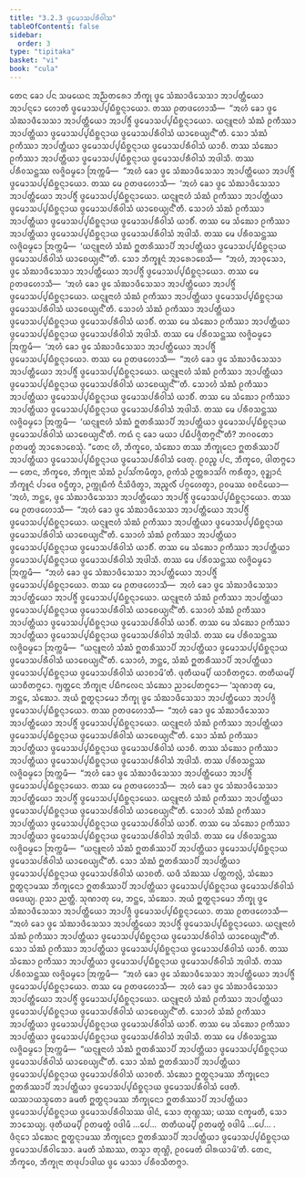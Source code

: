 ```yaml
---
title: "3.2.3 ᨴ᩠ᩅᩮᨾᩣᩈᨸᩁᩥᩅᩤᩈ"
tableOfContents: false
sidebar:
  order: 3
type: "tipitaka"
basket: "vi"
book: "cula"
---
```



<DynamicBreadcrumb />

<Division number="138" book="cula">

<Paragraph number="627" book="cula">
ᨲᩮᨶ ᨡᩮᩣ ᨸᨶ ᩈᨾᨿᩮᨶ ᩋᨬ᩠ᨬᨲᩁᩮᩣ ᨽᩥᨠ᩠ᨡᩩ ᨴ᩠ᩅᩮ ᩈᩴᨥᩣᨴᩥᩈᩮᩈᩣ ᩋᩣᨸᨲ᩠ᨲᩥᨿᩮᩣ ᩋᩣᨸᨶ᩠ᨶᩮᩣ ᩉᩮᩣᨲᩥ ᨴ᩠ᩅᩮᨾᩣᩈᨸ᩠ᨸᨭᩥᨧ᩠ᨨᨶ᩠ᨶᩣᨿᩮᩣ. ᨲᩔ ᩑᨲᨴᩉᩮᩣᩈᩥ—  “ᩋᩉᩴ ᨡᩮᩣ ᨴ᩠ᩅᩮ ᩈᩴᨥᩣᨴᩥᩈᩮᩈᩣ ᩋᩣᨸᨲ᩠ᨲᩥᨿᩮᩣ ᩋᩣᨸᨩ᩠ᨩᩥᩴ ᨴ᩠ᩅᩮᨾᩣᩈᨸ᩠ᨸᨭᩥᨧ᩠ᨨᨶ᩠ᨶᩣᨿᩮᩣ. ᨿᨶ᩠ᨶᩪᨶᩣᩉᩴ ᩈᩴᨥᩴ ᩑᨠᩥᩔᩣ ᩋᩣᨸᨲ᩠ᨲᩥᨿᩣ ᨴ᩠ᩅᩮᨾᩣᩈᨸ᩠ᨸᨭᩥᨧ᩠ᨨᨶ᩠ᨶᩣᨿ ᨴ᩠ᩅᩮᨾᩣᩈᨸᩁᩥᩅᩤᩈᩴ ᨿᩣᨧᩮᨿ᩠ᨿᨶ᩺”ᨲᩥ. ᩈᩮᩣ ᩈᩴᨥᩴ ᩑᨠᩥᩔᩣ ᩋᩣᨸᨲ᩠ᨲᩥᨿᩣ ᨴ᩠ᩅᩮᨾᩣᩈᨸ᩠ᨸᨭᩥᨧ᩠ᨨᨶ᩠ᨶᩣᨿ ᨴ᩠ᩅᩮᨾᩣᩈᨸᩁᩥᩅᩤᩈᩴ ᨿᩣᨧᩥ. ᨲᩔ ᩈᩴᨥᩮᩣ ᩑᨠᩥᩔᩣ ᩋᩣᨸᨲ᩠ᨲᩥᨿᩣ ᨴ᩠ᩅᩮᨾᩣᩈᨸ᩠ᨸᨭᩥᨧ᩠ᨨᨶ᩠ᨶᩣᨿ ᨴ᩠ᩅᩮᨾᩣᩈᨸᩁᩥᩅᩤᩈᩴ ᩋᨴᩤᩈᩥ. ᨲᩔ ᨸᩁᩥᩅᩈᨶ᩠ᨲᩔ ᩃᨩ᩠ᨩᩦᨵᨾ᩠ᨾᩮᩣ ᩒᨠ᩠ᨠᨾᩥ—  “ᩋᩉᩴ ᨡᩮᩣ ᨴ᩠ᩅᩮ ᩈᩴᨥᩣᨴᩥᩈᩮᩈᩣ ᩋᩣᨸᨲ᩠ᨲᩥᨿᩮᩣ ᩋᩣᨸᨩ᩠ᨩᩥᩴ ᨴ᩠ᩅᩮᨾᩣᩈᨸ᩠ᨸᨭᩥᨧ᩠ᨨᨶ᩠ᨶᩣᨿᩮᩣ. ᨲᩔ ᨾᩮ ᩑᨲᨴᩉᩮᩣᩈᩥ—  ‘ᩋᩉᩴ ᨡᩮᩣ ᨴ᩠ᩅᩮ ᩈᩴᨥᩣᨴᩥᩈᩮᩈᩣ ᩋᩣᨸᨲ᩠ᨲᩥᨿᩮᩣ ᩋᩣᨸᨩ᩠ᨩᩥᩴ ᨴ᩠ᩅᩮᨾᩣᩈᨸ᩠ᨸᨭᩥᨧ᩠ᨨᨶ᩠ᨶᩣᨿᩮᩣ. ᨿᨶ᩠ᨶᩪᨶᩣᩉᩴ ᩈᩴᨥᩴ ᩑᨠᩥᩔᩣ ᩋᩣᨸᨲ᩠ᨲᩥᨿᩣ ᨴ᩠ᩅᩮᨾᩣᩈᨸ᩠ᨸᨭᩥᨧ᩠ᨨᨶ᩠ᨶᩣᨿ ᨴ᩠ᩅᩮᨾᩣᩈᨸᩁᩥᩅᩤᩈᩴ ᨿᩣᨧᩮᨿ᩠ᨿᨶ᩺’ᨲᩥ. ᩈᩮᩣᩉᩴ ᩈᩴᨥᩴ ᩑᨠᩥᩔᩣ ᩋᩣᨸᨲ᩠ᨲᩥᨿᩣ ᨴ᩠ᩅᩮᨾᩣᩈᨸ᩠ᨸᨭᩥᨧ᩠ᨨᨶ᩠ᨶᩣᨿ ᨴ᩠ᩅᩮᨾᩣᩈᨸᩁᩥᩅᩤᩈᩴ ᨿᩣᨧᩥᩴ. ᨲᩔ ᨾᩮ ᩈᩴᨥᩮᩣ ᩑᨠᩥᩔᩣ ᩋᩣᨸᨲ᩠ᨲᩥᨿᩣ ᨴ᩠ᩅᩮᨾᩣᩈᨸ᩠ᨸᨭᩥᨧ᩠ᨨᨶ᩠ᨶᩣᨿ ᨴ᩠ᩅᩮᨾᩣᩈᨸᩁᩥᩅᩤᩈᩴ ᩋᨴᩤᩈᩥ. ᨲᩔ ᨾᩮ ᨸᩁᩥᩅᩈᨶ᩠ᨲᩔ ᩃᨩ᩠ᨩᩦᨵᨾ᩠ᨾᩮᩣ ᩒᨠ᩠ᨠᨾᩥ—  ‘ᨿᨶ᩠ᨶᩪᨶᩣᩉᩴ ᩈᩴᨥᩴ ᩍᨲᩁᩥᩔᩣᨸᩥ ᩋᩣᨸᨲ᩠ᨲᩥᨿᩣ ᨴ᩠ᩅᩮᨾᩣᩈᨸ᩠ᨸᨭᩥᨧ᩠ᨨᨶ᩠ᨶᩣᨿ ᨴ᩠ᩅᩮᨾᩣᩈᨸᩁᩥᩅᩤᩈᩴ ᨿᩣᨧᩮᨿ᩠ᨿᨶ᩺’”ᨲᩥ.
</Paragraph>

<Paragraph number="628" book="cula">
ᩈᩮᩣ ᨽᩥᨠ᩠ᨡᩪᨶᩴ ᩋᩣᩁᩮᩣᨧᩮᩈᩥ—  “ᩋᩉᩴ, ᩋᩣᩅᩩᩈᩮᩣ, ᨴ᩠ᩅᩮ ᩈᩴᨥᩣᨴᩥᩈᩮᩈᩣ ᩋᩣᨸᨲ᩠ᨲᩥᨿᩮᩣ ᩋᩣᨸᨩ᩠ᨩᩥᩴ ᨴ᩠ᩅᩮᨾᩣᩈᨸ᩠ᨸᨭᩥᨧ᩠ᨨᨶ᩠ᨶᩣᨿᩮᩣ. ᨲᩔ ᨾᩮ ᩑᨲᨴᩉᩮᩣᩈᩥ—  ‘ᩋᩉᩴ ᨡᩮᩣ ᨴ᩠ᩅᩮ ᩈᩴᨥᩣᨴᩥᩈᩮᩈᩣ ᩋᩣᨸᨲ᩠ᨲᩥᨿᩮᩣ ᩋᩣᨸᨩ᩠ᨩᩥᩴ ᨴ᩠ᩅᩮᨾᩣᩈᨸ᩠ᨸᨭᩥᨧ᩠ᨨᨶ᩠ᨶᩣᨿᩮᩣ. ᨿᨶ᩠ᨶᩪᨶᩣᩉᩴ ᩈᩴᨥᩴ ᩑᨠᩥᩔᩣ ᩋᩣᨸᨲ᩠ᨲᩥᨿᩣ ᨴ᩠ᩅᩮᨾᩣᩈᨸ᩠ᨸᨭᩥᨧ᩠ᨨᨶ᩠ᨶᩣᨿ ᨴ᩠ᩅᩮᨾᩣᩈᨸᩁᩥᩅᩤᩈᩴ ᨿᩣᨧᩮᨿ᩠ᨿᨶ᩺’ᨲᩥ. ᩈᩮᩣᩉᩴ ᩈᩴᨥᩴ ᩑᨠᩥᩔᩣ ᩋᩣᨸᨲ᩠ᨲᩥᨿᩣ ᨴ᩠ᩅᩮᨾᩣᩈᨸ᩠ᨸᨭᩥᨧ᩠ᨨᨶ᩠ᨶᩣᨿ ᨴ᩠ᩅᩮᨾᩣᩈᨸᩁᩥᩅᩤᩈᩴ ᨿᩣᨧᩥᩴ. ᨲᩔ ᨾᩮ ᩈᩴᨥᩮᩣ ᩑᨠᩥᩔᩣ ᩋᩣᨸᨲ᩠ᨲᩥᨿᩣ ᨴ᩠ᩅᩮᨾᩣᩈᨸ᩠ᨸᨭᩥᨧ᩠ᨨᨶ᩠ᨶᩣᨿ ᨴ᩠ᩅᩮᨾᩣᩈᨸᩁᩥᩅᩤᩈᩴ ᩋᨴᩤᩈᩥ. ᨲᩔ ᨾᩮ ᨸᩁᩥᩅᩈᨶ᩠ᨲᩔ ᩃᨩ᩠ᨩᩦᨵᨾ᩠ᨾᩮᩣ ᩒᨠ᩠ᨠᨾᩥ—  ‘ᩋᩉᩴ ᨡᩮᩣ ᨴ᩠ᩅᩮ ᩈᩴᨥᩣᨴᩥᩈᩮᩈᩣ ᩋᩣᨸᨲ᩠ᨲᩥᨿᩮᩣ ᩋᩣᨸᨩ᩠ᨩᩥᩴ ᨴ᩠ᩅᩮᨾᩣᩈᨸ᩠ᨸᨭᩥᨧ᩠ᨨᨶ᩠ᨶᩣᨿᩮᩣ. ᨲᩔ ᨾᩮ ᩑᨲᨴᩉᩮᩣᩈᩥ—  “ᩋᩉᩴ ᨡᩮᩣ ᨴ᩠ᩅᩮ ᩈᩴᨥᩣᨴᩥᩈᩮᩈᩣ ᩋᩣᨸᨲ᩠ᨲᩥᨿᩮᩣ ᩋᩣᨸᨩ᩠ᨩᩥᩴ ᨴ᩠ᩅᩮᨾᩣᩈᨸ᩠ᨸᨭᩥᨧ᩠ᨨᨶ᩠ᨶᩣᨿᩮᩣ. ᨿᨶ᩠ᨶᩪᨶᩣᩉᩴ ᩈᩴᨥᩴ ᩑᨠᩥᩔᩣ ᩋᩣᨸᨲ᩠ᨲᩥᨿᩣ ᨴ᩠ᩅᩮᨾᩣᩈᨸ᩠ᨸᨭᩥᨧ᩠ᨨᨶ᩠ᨶᩣᨿ ᨴ᩠ᩅᩮᨾᩣᩈᨸᩁᩥᩅᩤᩈᩴ ᨿᩣᨧᩮᨿ᩠ᨿᨶ᩺”’ᨲᩥ. ᩈᩮᩣᩉᩴ ᩈᩴᨥᩴ ᩑᨠᩥᩔᩣ ᩋᩣᨸᨲ᩠ᨲᩥᨿᩣ ᨴ᩠ᩅᩮᨾᩣᩈᨸ᩠ᨸᨭᩥᨧ᩠ᨨᨶ᩠ᨶᩣᨿ ᨴ᩠ᩅᩮᨾᩣᩈᨸᩁᩥᩅᩤᩈᩴ ᨿᩣᨧᩥᩴ. ᨲᩔ ᨾᩮ ᩈᩴᨥᩮᩣ ᩑᨠᩥᩔᩣ ᩋᩣᨸᨲ᩠ᨲᩥᨿᩣ ᨴ᩠ᩅᩮᨾᩣᩈᨸ᩠ᨸᨭᩥᨧ᩠ᨨᨶ᩠ᨶᩣᨿ ᨴ᩠ᩅᩮᨾᩣᩈᨸᩁᩥᩅᩤᩈᩴ ᩋᨴᩤᩈᩥ. ᨲᩔ ᨾᩮ ᨸᩁᩥᩅᩈᨶ᩠ᨲᩔ ᩃᨩ᩠ᨩᩦᨵᨾ᩠ᨾᩮᩣ ᩒᨠ᩠ᨠᨾᩥ—  ‘ᨿᨶ᩠ᨶᩪᨶᩣᩉᩴ ᩈᩴᨥᩴ ᩍᨲᩁᩥᩔᩣᨸᩥ ᩋᩣᨸᨲ᩠ᨲᩥᨿᩣ ᨴ᩠ᩅᩮᨾᩣᩈᨸ᩠ᨸᨭᩥᨧ᩠ᨨᨶ᩠ᨶᩣᨿ ᨴ᩠ᩅᩮᨾᩣᩈᨸᩁᩥᩅᩤᩈᩴ ᨿᩣᨧᩮᨿ᩠ᨿᨶ᩺’ᨲᩥ. ᨠᨳᩴ ᨶᩩ ᨡᩮᩣ ᨾᨿᩣ ᨸᨭᩥᨸᨩ᩠ᨩᩥᨲᨻ᩠ᨻᨶ᩺”ᨲᩥ? ᨽᨣᩅᨲᩮᩣ ᩑᨲᨾᨲ᩠ᨳᩴ ᩋᩣᩁᩮᩣᨧᩮᩈᩩᩴ. “ᨲᩮᨶ ᩉᩥ, ᨽᩥᨠ᩠ᨡᩅᩮ, ᩈᩴᨥᩮᩣ ᨲᩔ ᨽᩥᨠ᩠ᨡᩩᨶᩮᩣ ᩍᨲᩁᩥᩔᩣᨸᩥ ᩋᩣᨸᨲ᩠ᨲᩥᨿᩣ ᨴ᩠ᩅᩮᨾᩣᩈᨸ᩠ᨸᨭᩥᨧ᩠ᨨᨶ᩠ᨶᩣᨿ ᨴ᩠ᩅᩮᨾᩣᩈᨸᩁᩥᩅᩤᩈᩴ ᨴᩮᨲᩩ. ᩑᩅᨬ᩠ᨧ ᨸᨶ, ᨽᩥᨠ᩠ᨡᩅᩮ, ᨴᩤᨲᨻ᩠ᨻᩮᩣ—
</Paragraph>

<Paragraph number="629" book="cula">
ᨲᩮᨶ, ᨽᩥᨠ᩠ᨡᩅᩮ, ᨽᩥᨠ᩠ᨡᩩᨶᩣ ᩈᩴᨥᩴ ᩏᨸᩈᩘᨠᨾᩥᨲ᩠ᩅᩣ, ᩑᨠᩴᩈᩴ ᩏᨲ᩠ᨲᩁᩣᩈᩘᨣᩴ ᨠᩁᩥᨲ᩠ᩅᩣ, ᩅᩩᨯ᩠ᨰᩣᨶᩴ ᨽᩥᨠ᩠ᨡᩪᨶᩴ ᨸᩣᨴᩮ ᩅᨶ᩠ᨴᩥᨲ᩠ᩅᩣ, ᩏᨠ᩠ᨠᩩᨭᩥᨠᩴ ᨶᩥᩈᩦᨴᩥᨲ᩠ᩅᩣ, ᩋᨬ᩠ᨩᩃᩥᩴ ᨸᨣ᩠ᨣᩉᩮᨲ᩠ᩅᩣ, ᩑᩅᨾᩔ ᩅᨧᨶᩦᨿᩮᩣ—  ‘ᩋᩉᩴ, ᨽᨶ᩠ᨲᩮ, ᨴ᩠ᩅᩮ ᩈᩴᨥᩣᨴᩥᩈᩮᩈᩣ ᩋᩣᨸᨲ᩠ᨲᩥᨿᩮᩣ ᩋᩣᨸᨩ᩠ᨩᩥᩴ ᨴ᩠ᩅᩮᨾᩣᩈᨸ᩠ᨸᨭᩥᨧ᩠ᨨᨶ᩠ᨶᩣᨿᩮᩣ. ᨲᩔ ᨾᩮ ᩑᨲᨴᩉᩮᩣᩈᩥ—  “ᩋᩉᩴ ᨡᩮᩣ ᨴ᩠ᩅᩮ ᩈᩴᨥᩣᨴᩥᩈᩮᩈᩣ ᩋᩣᨸᨲ᩠ᨲᩥᨿᩮᩣ ᩋᩣᨸᨩ᩠ᨩᩥᩴ ᨴ᩠ᩅᩮᨾᩣᩈᨸ᩠ᨸᨭᩥᨧ᩠ᨨᨶ᩠ᨶᩣᨿᩮᩣ. ᨿᨶ᩠ᨶᩪᨶᩣᩉᩴ ᩈᩴᨥᩴ ᩑᨠᩥᩔᩣ ᩋᩣᨸᨲ᩠ᨲᩥᨿᩣ ᨴ᩠ᩅᩮᨾᩣᩈᨸ᩠ᨸᨭᩥᨧ᩠ᨨᨶ᩠ᨶᩣᨿ ᨴ᩠ᩅᩮᨾᩣᩈᨸᩁᩥᩅᩤᩈᩴ ᨿᩣᨧᩮᨿ᩠ᨿᨶ᩺”ᨲᩥ. ᩈᩮᩣᩉᩴ ᩈᩴᨥᩴ ᩑᨠᩥᩔᩣ ᩋᩣᨸᨲ᩠ᨲᩥᨿᩣ ᨴ᩠ᩅᩮᨾᩣᩈᨸ᩠ᨸᨭᩥᨧ᩠ᨨᨶ᩠ᨶᩣᨿ ᨴ᩠ᩅᩮᨾᩣᩈᨸᩁᩥᩅᩤᩈᩴ ᨿᩣᨧᩥᩴ. ᨲᩔ ᨾᩮ ᩈᩴᨥᩮᩣ ᩑᨠᩥᩔᩣ ᩋᩣᨸᨲ᩠ᨲᩥᨿᩣ ᨴ᩠ᩅᩮᨾᩣᩈᨸ᩠ᨸᨭᩥᨧ᩠ᨨᨶ᩠ᨶᩣᨿ ᨴ᩠ᩅᩮᨾᩣᩈᨸᩁᩥᩅᩤᩈᩴ ᩋᨴᩤᩈᩥ. ᨲᩔ ᨾᩮ ᨸᩁᩥᩅᩈᨶ᩠ᨲᩔ ᩃᨩ᩠ᨩᩦᨵᨾ᩠ᨾᩮᩣ ᩒᨠ᩠ᨠᨾᩥ—  “ᩋᩉᩴ ᨡᩮᩣ ᨴ᩠ᩅᩮ ᩈᩴᨥᩣᨴᩥᩈᩮᩈᩣ ᩋᩣᨸᨲ᩠ᨲᩥᨿᩮᩣ ᩋᩣᨸᨩ᩠ᨩᩥᩴ ᨴ᩠ᩅᩮᨾᩣᩈᨸ᩠ᨸᨭᩥᨧ᩠ᨨᨶ᩠ᨶᩣᨿᩮᩣ. ᨲᩔ ᨾᩮ ᩑᨲᨴᩉᩮᩣᩈᩥ—  ᩋᩉᩴ ᨡᩮᩣ ᨴ᩠ᩅᩮ ᩈᩴᨥᩣᨴᩥᩈᩮᩈᩣ ᩋᩣᨸᨲ᩠ᨲᩥᨿᩮᩣ ᩋᩣᨸᨩ᩠ᨩᩥᩴ ᨴ᩠ᩅᩮᨾᩣᩈᨸ᩠ᨸᨭᩥᨧ᩠ᨨᨶ᩠ᨶᩣᨿᩮᩣ. ᨿᨶ᩠ᨶᩪᨶᩣᩉᩴ ᩈᩴᨥᩴ ᩑᨠᩥᩔᩣ ᩋᩣᨸᨲ᩠ᨲᩥᨿᩣ ᨴ᩠ᩅᩮᨾᩣᩈᨸ᩠ᨸᨭᩥᨧ᩠ᨨᨶ᩠ᨶᩣᨿ ᨴ᩠ᩅᩮᨾᩣᩈᨸᩁᩥᩅᩤᩈᩴ ᨿᩣᨧᩮᨿ᩠ᨿᨶ᩺”ᨲᩥ. ᩈᩮᩣᩉᩴ ᩈᩴᨥᩴ ᩑᨠᩥᩔᩣ ᩋᩣᨸᨲ᩠ᨲᩥᨿᩣ ᨴ᩠ᩅᩮᨾᩣᩈᨸ᩠ᨸᨭᩥᨧ᩠ᨨᨶ᩠ᨶᩣᨿ ᨴ᩠ᩅᩮᨾᩣᩈᨸᩁᩥᩅᩤᩈᩴ ᨿᩣᨧᩥᩴ. ᨲᩔ ᨾᩮ ᩈᩴᨥᩮᩣ ᩑᨠᩥᩔᩣ ᩋᩣᨸᨲ᩠ᨲᩥᨿᩣ ᨴ᩠ᩅᩮᨾᩣᩈᨸ᩠ᨸᨭᩥᨧ᩠ᨨᨶ᩠ᨶᩣᨿ ᨴ᩠ᩅᩮᨾᩣᩈᨸᩁᩥᩅᩤᩈᩴ ᩋᨴᩤᩈᩥ. ᨲᩔ ᨾᩮ ᨸᩁᩥᩅᩈᨶ᩠ᨲᩔ ᩃᨩ᩠ᨩᩦᨵᨾ᩠ᨾᩮᩣ ᩒᨠ᩠ᨠᨾᩥ—  “ᨿᨶ᩠ᨶᩪᨶᩣᩉᩴ ᩈᩴᨥᩴ ᩍᨲᩁᩥᩔᩣᨸᩥ ᩋᩣᨸᨲ᩠ᨲᩥᨿᩣ ᨴ᩠ᩅᩮᨾᩣᩈᨸ᩠ᨸᨭᩥᨧ᩠ᨨᨶ᩠ᨶᩣᨿ ᨴ᩠ᩅᩮᨾᩣᩈᨸᩁᩥᩅᩤᩈᩴ ᨿᩣᨧᩮᨿ᩠ᨿᨶ᩺”ᨲᩥ. ᩈᩮᩣᩉᩴ, ᨽᨶ᩠ᨲᩮ, ᩈᩴᨥᩴ ᩍᨲᩁᩥᩔᩣᨸᩥ ᩋᩣᨸᨲ᩠ᨲᩥᨿᩣ ᨴ᩠ᩅᩮᨾᩣᩈᨸ᩠ᨸᨭᩥᨧ᩠ᨨᨶ᩠ᨶᩣᨿ ᨴ᩠ᩅᩮᨾᩣᩈᨸᩁᩥᩅᩤᩈᩴ ᨿᩣᨧᩣᨾᩦ’ᨲᩥ.
</Paragraph>

<Paragraph number="630" book="cula">
ᨴᩩᨲᩥᨿᨾ᩠ᨸᩥ ᨿᩣᨧᩥᨲᨻ᩠ᨻᩮᩣ. ᨲᨲᩥᨿᨾ᩠ᨸᩥ ᨿᩣᨧᩥᨲᨻ᩠ᨻᩮᩣ. ᨻ᩠ᨿᨲ᩠ᨲᩮᨶ ᨽᩥᨠ᩠ᨡᩩᨶᩣ ᨸᨭᩥᨻᩃᩮᨶ ᩈᩴᨥᩮᩣ ᨬᩣᨸᩮᨲᨻ᩠ᨻᩮᩣ—
</Paragraph>

</Division>
<Division number="139" book="cula">

<Paragraph number="631" book="cula">
‘ᩈᩩᨱᩣᨲᩩ ᨾᩮ, ᨽᨶ᩠ᨲᩮ, ᩈᩴᨥᩮᩣ. ᩋᨿᩴ ᩍᨲ᩠ᨳᨶ᩠ᨶᩣᨾᩮᩣ ᨽᩥᨠ᩠ᨡᩩ ᨴ᩠ᩅᩮ ᩈᩴᨥᩣᨴᩥᩈᩮᩈᩣ ᩋᩣᨸᨲ᩠ᨲᩥᨿᩮᩣ ᩋᩣᨸᨩ᩠ᨩᩥ ᨴ᩠ᩅᩮᨾᩣᩈᨸ᩠ᨸᨭᩥᨧ᩠ᨨᨶ᩠ᨶᩣᨿᩮᩣ. ᨲᩔ ᩑᨲᨴᩉᩮᩣᩈᩥ—  “ᩋᩉᩴ ᨡᩮᩣ ᨴ᩠ᩅᩮ ᩈᩴᨥᩣᨴᩥᩈᩮᩈᩣ ᩋᩣᨸᨲ᩠ᨲᩥᨿᩮᩣ ᩋᩣᨸᨩ᩠ᨩᩥᩴ ᨴ᩠ᩅᩮᨾᩣᩈᨸ᩠ᨸᨭᩥᨧ᩠ᨨᨶ᩠ᨶᩣᨿᩮᩣ. ᨿᨶ᩠ᨶᩪᨶᩣᩉᩴ ᩈᩴᨥᩴ ᩑᨠᩥᩔᩣ ᩋᩣᨸᨲ᩠ᨲᩥᨿᩣ ᨴ᩠ᩅᩮᨾᩣᩈᨸ᩠ᨸᨭᩥᨧ᩠ᨨᨶ᩠ᨶᩣᨿ ᨴ᩠ᩅᩮᨾᩣᩈᨸᩁᩥᩅᩤᩈᩴ ᨿᩣᨧᩮᨿ᩠ᨿᨶ᩺”ᨲᩥ. ᩈᩮᩣ ᩈᩴᨥᩴ ᩑᨠᩥᩔᩣ ᩋᩣᨸᨲ᩠ᨲᩥᨿᩣ ᨴ᩠ᩅᩮᨾᩣᩈᨸ᩠ᨸᨭᩥᨧ᩠ᨨᨶ᩠ᨶᩣᨿ ᨴ᩠ᩅᩮᨾᩣᩈᨸᩁᩥᩅᩤᩈᩴ ᨿᩣᨧᩥ. ᨲᩔ ᩈᩴᨥᩮᩣ ᩑᨠᩥᩔᩣ ᩋᩣᨸᨲ᩠ᨲᩥᨿᩣ ᨴ᩠ᩅᩮᨾᩣᩈᨸ᩠ᨸᨭᩥᨧ᩠ᨨᨶ᩠ᨶᩣᨿ ᨴ᩠ᩅᩮᨾᩣᩈᨸᩁᩥᩅᩤᩈᩴ ᩋᨴᩤᩈᩥ. ᨲᩔ ᨸᩁᩥᩅᩈᨶ᩠ᨲᩔ ᩃᨩ᩠ᨩᩦᨵᨾ᩠ᨾᩮᩣ ᩒᨠ᩠ᨠᨾᩥ—  “ᩋᩉᩴ ᨡᩮᩣ ᨴ᩠ᩅᩮ ᩈᩴᨥᩣᨴᩥᩈᩮᩈᩣ ᩋᩣᨸᨲ᩠ᨲᩥᨿᩮᩣ ᩋᩣᨸᨩ᩠ᨩᩥᩴ ᨴ᩠ᩅᩮᨾᩣᩈᨸ᩠ᨸᨭᩥᨧ᩠ᨨᨶ᩠ᨶᩣᨿᩮᩣ. ᨲᩔ ᨾᩮ ᩑᨲᨴᩉᩮᩣᩈᩥ—  ᩋᩉᩴ ᨡᩮᩣ ᨴ᩠ᩅᩮ ᩈᩴᨥᩣᨴᩥᩈᩮᩈᩣ ᩋᩣᨸᨲ᩠ᨲᩥᨿᩮᩣ ᩋᩣᨸᨩ᩠ᨩᩥᩴ ᨴ᩠ᩅᩮᨾᩣᩈᨸ᩠ᨸᨭᩥᨧ᩠ᨨᨶ᩠ᨶᩣᨿᩮᩣ. ᨿᨶ᩠ᨶᩪᨶᩣᩉᩴ ᩈᩴᨥᩴ ᩑᨠᩥᩔᩣ ᩋᩣᨸᨲ᩠ᨲᩥᨿᩣ ᨴ᩠ᩅᩮᨾᩣᩈᨸ᩠ᨸᨭᩥᨧ᩠ᨨᨶ᩠ᨶᩣᨿ ᨴ᩠ᩅᩮᨾᩣᩈᨸᩁᩥᩅᩤᩈᩴ ᨿᩣᨧᩮᨿ᩠ᨿᨶ᩺”ᨲᩥ. ᩈᩮᩣᩉᩴ ᩈᩴᨥᩴ ᩑᨠᩥᩔᩣ ᩋᩣᨸᨲ᩠ᨲᩥᨿᩣ ᨴ᩠ᩅᩮᨾᩣᩈᨸ᩠ᨸᨭᩥᨧ᩠ᨨᨶ᩠ᨶᩣᨿ ᨴ᩠ᩅᩮᨾᩣᩈᨸᩁᩥᩅᩤᩈᩴ ᨿᩣᨧᩥᩴ. ᨲᩔ ᨾᩮ ᩈᩴᨥᩮᩣ ᩑᨠᩥᩔᩣ ᩋᩣᨸᨲ᩠ᨲᩥᨿᩣ ᨴ᩠ᩅᩮᨾᩣᩈᨸ᩠ᨸᨭᩥᨧ᩠ᨨᨶ᩠ᨶᩣᨿ ᨴ᩠ᩅᩮᨾᩣᩈᨸᩁᩥᩅᩤᩈᩴ ᩋᨴᩤᩈᩥ. ᨲᩔ ᨾᩮ ᨸᩁᩥᩅᩈᨶ᩠ᨲᩔ ᩃᨩ᩠ᨩᩦᨵᨾ᩠ᨾᩮᩣ ᩒᨠ᩠ᨠᨾᩥ—  “ᨿᨶ᩠ᨶᩪᨶᩣᩉᩴ ᩈᩴᨥᩴ ᩍᨲᩁᩥᩔᩣᨸᩥ ᩋᩣᨸᨲ᩠ᨲᩥᨿᩣ ᨴ᩠ᩅᩮᨾᩣᩈᨸ᩠ᨸᨭᩥᨧ᩠ᨨᨶ᩠ᨶᩣᨿ ᨴ᩠ᩅᩮᨾᩣᩈᨸᩁᩥᩅᩤᩈᩴ ᨿᩣᨧᩮᨿ᩠ᨿᨶ᩺”ᨲᩥ. ᩈᩮᩣ ᩈᩴᨥᩴ ᩍᨲᩁᩥᩔᩣᨸᩥ ᩋᩣᨸᨲ᩠ᨲᩥᨿᩣ ᨴ᩠ᩅᩮᨾᩣᩈᨸ᩠ᨸᨭᩥᨧ᩠ᨨᨶ᩠ᨶᩣᨿ ᨴ᩠ᩅᩮᨾᩣᩈᨸᩁᩥᩅᩤᩈᩴ ᨿᩣᨧᨲᩥ. ᨿᨴᩥ ᩈᩴᨥᩔ ᨸᨲ᩠ᨲᨠᩃᩖᩴ, ᩈᩴᨥᩮᩣ ᩍᨲ᩠ᨳᨶ᩠ᨶᩣᨾᩔ ᨽᩥᨠ᩠ᨡᩩᨶᩮᩣ ᩍᨲᩁᩥᩔᩣᨸᩥ ᩋᩣᨸᨲ᩠ᨲᩥᨿᩣ ᨴ᩠ᩅᩮᨾᩣᩈᨸ᩠ᨸᨭᩥᨧ᩠ᨨᨶ᩠ᨶᩣᨿ ᨴ᩠ᩅᩮᨾᩣᩈᨸᩁᩥᩅᩤᩈᩴ ᨴᨴᩮᨿ᩠ᨿ. ᩑᩈᩣ ᨬᨲ᩠ᨲᩥ.
</Paragraph>

<Paragraph number="632" book="cula">
ᩈᩩᨱᩣᨲᩩ ᨾᩮ, ᨽᨶ᩠ᨲᩮ, ᩈᩴᨥᩮᩣ. ᩋᨿᩴ ᩍᨲ᩠ᨳᨶ᩠ᨶᩣᨾᩮᩣ ᨽᩥᨠ᩠ᨡᩩ ᨴ᩠ᩅᩮ ᩈᩴᨥᩣᨴᩥᩈᩮᩈᩣ ᩋᩣᨸᨲ᩠ᨲᩥᨿᩮᩣ ᩋᩣᨸᨩ᩠ᨩᩥ ᨴ᩠ᩅᩮᨾᩣᩈᨸ᩠ᨸᨭᩥᨧ᩠ᨨᨶ᩠ᨶᩣᨿᩮᩣ. ᨲᩔ ᩑᨲᨴᩉᩮᩣᩈᩥ—  “ᩋᩉᩴ ᨡᩮᩣ ᨴ᩠ᩅᩮ ᩈᩴᨥᩣᨴᩥᩈᩮᩈᩣ ᩋᩣᨸᨲ᩠ᨲᩥᨿᩮᩣ ᩋᩣᨸᨩ᩠ᨩᩥᩴ ᨴ᩠ᩅᩮᨾᩣᩈᨸ᩠ᨸᨭᩥᨧ᩠ᨨᨶ᩠ᨶᩣᨿᩮᩣ. ᨿᨶ᩠ᨶᩪᨶᩣᩉᩴ ᩈᩴᨥᩴ ᩑᨠᩥᩔᩣ ᩋᩣᨸᨲ᩠ᨲᩥᨿᩣ ᨴ᩠ᩅᩮᨾᩣᩈᨸ᩠ᨸᨭᩥᨧ᩠ᨨᨶ᩠ᨶᩣᨿ ᨴ᩠ᩅᩮᨾᩣᩈᨸᩁᩥᩅᩤᩈᩴ ᨿᩣᨧᩮᨿ᩠ᨿᨶ᩺”ᨲᩥ. ᩈᩮᩣ ᩈᩴᨥᩴ ᩑᨠᩥᩔᩣ ᩋᩣᨸᨲ᩠ᨲᩥᨿᩣ ᨴ᩠ᩅᩮᨾᩣᩈᨸ᩠ᨸᨭᩥᨧ᩠ᨨᨶ᩠ᨶᩣᨿ ᨴ᩠ᩅᩮᨾᩣᩈᨸᩁᩥᩅᩤᩈᩴ ᨿᩣᨧᩥ. ᨲᩔ ᩈᩴᨥᩮᩣ ᩑᨠᩥᩔᩣ ᩋᩣᨸᨲ᩠ᨲᩥᨿᩣ ᨴ᩠ᩅᩮᨾᩣᩈᨸ᩠ᨸᨭᩥᨧ᩠ᨨᨶ᩠ᨶᩣᨿ ᨴ᩠ᩅᩮᨾᩣᩈᨸᩁᩥᩅᩤᩈᩴ ᩋᨴᩤᩈᩥ. ᨲᩔ ᨸᩁᩥᩅᩈᨶ᩠ᨲᩔ ᩃᨩ᩠ᨩᩦᨵᨾ᩠ᨾᩮᩣ ᩒᨠ᩠ᨠᨾᩥ—  “ᩋᩉᩴ ᨡᩮᩣ ᨴ᩠ᩅᩮ ᩈᩴᨥᩣᨴᩥᩈᩮᩈᩣ ᩋᩣᨸᨲ᩠ᨲᩥᨿᩮᩣ ᩋᩣᨸᨩ᩠ᨩᩥᩴ ᨴ᩠ᩅᩮᨾᩣᩈᨸ᩠ᨸᨭᩥᨧ᩠ᨨᨶ᩠ᨶᩣᨿᩮᩣ. ᨲᩔ ᨾᩮ ᩑᨲᨴᩉᩮᩣᩈᩥ—  ᩋᩉᩴ ᨡᩮᩣ ᨴ᩠ᩅᩮ ᩈᩴᨥᩣᨴᩥᩈᩮᩈᩣ ᩋᩣᨸᨲ᩠ᨲᩥᨿᩮᩣ ᩋᩣᨸᨩ᩠ᨩᩥᩴ ᨴ᩠ᩅᩮᨾᩣᩈᨸ᩠ᨸᨭᩥᨧ᩠ᨨᨶ᩠ᨶᩣᨿᩮᩣ. ᨿᨶ᩠ᨶᩪᨶᩣᩉᩴ ᩈᩴᨥᩴ ᩑᨠᩥᩔᩣ ᩋᩣᨸᨲ᩠ᨲᩥᨿᩣ ᨴ᩠ᩅᩮᨾᩣᩈᨸ᩠ᨸᨭᩥᨧ᩠ᨨᨶ᩠ᨶᩣᨿ ᨴ᩠ᩅᩮᨾᩣᩈᨸᩁᩥᩅᩤᩈᩴ ᨿᩣᨧᩮᨿ᩠ᨿᨶ᩺”ᨲᩥ. ᩈᩮᩣᩉᩴ ᩈᩴᨥᩴ ᩑᨠᩥᩔᩣ ᩋᩣᨸᨲ᩠ᨲᩥᨿᩣ ᨴ᩠ᩅᩮᨾᩣᩈᨸ᩠ᨸᨭᩥᨧ᩠ᨨᨶ᩠ᨶᩣᨿ ᨴ᩠ᩅᩮᨾᩣᩈᨸᩁᩥᩅᩤᩈᩴ ᨿᩣᨧᩥᩴ. ᨲᩔ ᨾᩮ ᩈᩴᨥᩮᩣ ᩑᨠᩥᩔᩣ ᩋᩣᨸᨲ᩠ᨲᩥᨿᩣ ᨴ᩠ᩅᩮᨾᩣᩈᨸ᩠ᨸᨭᩥᨧ᩠ᨨᨶ᩠ᨶᩣᨿ ᨴ᩠ᩅᩮᨾᩣᩈᨸᩁᩥᩅᩤᩈᩴ ᩋᨴᩤᩈᩥ. ᨲᩔ ᨾᩮ ᨸᩁᩥᩅᩈᨶ᩠ᨲᩔ ᩃᨩ᩠ᨩᩦᨵᨾ᩠ᨾᩮᩣ ᩒᨠ᩠ᨠᨾᩥ—  “ᨿᨶ᩠ᨶᩪᨶᩣᩉᩴ ᩈᩴᨥᩴ ᩍᨲᩁᩥᩔᩣᨸᩥ ᩋᩣᨸᨲ᩠ᨲᩥᨿᩣ ᨴ᩠ᩅᩮᨾᩣᩈᨸ᩠ᨸᨭᩥᨧ᩠ᨨᨶ᩠ᨶᩣᨿ ᨴ᩠ᩅᩮᨾᩣᩈᨸᩁᩥᩅᩤᩈᩴ ᨿᩣᨧᩮᨿ᩠ᨿᨶ᩺”ᨲᩥ. ᩈᩮᩣ ᩈᩴᨥᩴ ᩍᨲᩁᩥᩔᩣᨸᩥ ᩋᩣᨸᨲ᩠ᨲᩥᨿᩣ ᨴ᩠ᩅᩮᨾᩣᩈᨸ᩠ᨸᨭᩥᨧ᩠ᨨᨶ᩠ᨶᩣᨿ ᨴ᩠ᩅᩮᨾᩣᩈᨸᩁᩥᩅᩤᩈᩴ ᨿᩣᨧᨲᩥ. ᩈᩴᨥᩮᩣ ᩍᨲ᩠ᨳᨶ᩠ᨶᩣᨾᩔ ᨽᩥᨠ᩠ᨡᩩᨶᩮᩣ ᩍᨲᩁᩥᩔᩣᨸᩥ ᩋᩣᨸᨲ᩠ᨲᩥᨿᩣ ᨴ᩠ᩅᩮᨾᩣᩈᨸ᩠ᨸᨭᩥᨧ᩠ᨨᨶ᩠ᨶᩣᨿ ᨴ᩠ᩅᩮᨾᩣᩈᨸᩁᩥᩅᩤᩈᩴ ᨴᩮᨲᩥ. ᨿᩔᩣᨿᩈ᩠ᨾᨲᩮᩣ ᨡᨾᨲᩥ ᩍᨲ᩠ᨳᨶ᩠ᨶᩣᨾᩔ ᨽᩥᨠ᩠ᨡᩩᨶᩮᩣ ᩍᨲᩁᩥᩔᩣᨸᩥ ᩋᩣᨸᨲ᩠ᨲᩥᨿᩣ ᨴ᩠ᩅᩮᨾᩣᩈᨸ᩠ᨸᨭᩥᨧ᩠ᨨᨶ᩠ᨶᩣᨿ ᨴ᩠ᩅᩮᨾᩣᩈᨸᩁᩥᩅᩤᩈᩔ ᨴᩤᨶᩴ, ᩈᩮᩣ ᨲᩩᨱ᩠ᩉᩔ; ᨿᩔ ᨶᨠ᩠ᨡᨾᨲᩥ, ᩈᩮᩣ ᨽᩣᩈᩮᨿ᩠ᨿ.
</Paragraph>

<Paragraph number="633" book="cula">
ᨴᩩᨲᩥᨿᨾ᩠ᨸᩥ ᩑᨲᨾᨲ᩠ᨳᩴ ᩅᨴᩤᨾᩥ …ᨸᩮ…  ᨲᨲᩥᨿᨾ᩠ᨸᩥ ᩑᨲᨾᨲ᩠ᨳᩴ ᩅᨴᩤᨾᩥ …ᨸᩮ… .
</Paragraph>

<Paragraph number="634" book="cula">
ᨴᩥᨶ᩠ᨶᩮᩣ ᩈᩴᨥᩮᨶ ᩍᨲ᩠ᨳᨶ᩠ᨶᩣᨾᩔ ᨽᩥᨠ᩠ᨡᩩᨶᩮᩣ ᩍᨲᩁᩥᩔᩣᨸᩥ ᩋᩣᨸᨲ᩠ᨲᩥᨿᩣ ᨴ᩠ᩅᩮᨾᩣᩈᨸ᩠ᨸᨭᩥᨧ᩠ᨨᨶ᩠ᨶᩣᨿ ᨴ᩠ᩅᩮᨾᩣᩈᨸᩁᩥᩅᩤᩈᩮᩣ. ᨡᨾᨲᩥ ᩈᩴᨥᩔ, ᨲᩈ᩠ᨾᩣ ᨲᩩᨱ᩠ᩉᩦ, ᩑᩅᨾᩮᨲᩴ ᨵᩤᩁᨿᩣᨾᩦ’ᨲᩥ. ᨲᩮᨶ, ᨽᩥᨠ᩠ᨡᩅᩮ, ᨽᩥᨠ᩠ᨡᩩᨶᩣ ᨲᨴᩩᨸᩣᨴᩤᨿ ᨴ᩠ᩅᩮ ᨾᩣᩈᩣ ᨸᩁᩥᩅᩈᩥᨲᨻ᩠ᨻᩣ.
</Paragraph>
</Division>